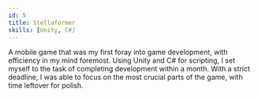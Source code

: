 ```yaml
---
id: 5
title: Stellaformer
skills: [Unity, C#]
---
```

A mobile game that was my first foray into game development, with efficiency in my mind foremost.
Using Unity and C# for scripting, I set myself to the task of completing development within a month.
With a strict deadline, I was able to focus on the most crucial parts of the game, with time leftover for polish.